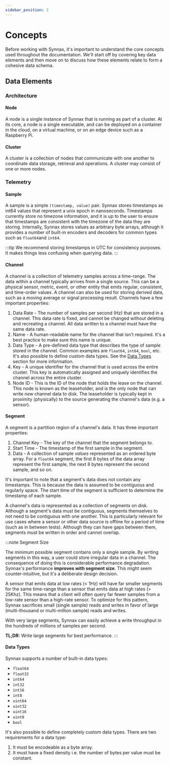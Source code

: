 ```yaml
---
sidebar_position: 2
---
```

# Concepts

Before working with Synnax, it's important to understand the core concepts used throughout 
the documentation. We'll start off by covering key data elements and then move on
to discuss how these elements relate to form a cohesive data schema.

## Data Elements

### Architecture 

#### Node

A node is a single instance of Synnax that is running as part of a cluster. At its core, 
a node is a single executable, and can be deployed on a container in the cloud, on a virtual 
machine, or on an edge device such as a Raspberry Pi.

#### Cluster

A cluster is a collection of nodes that communicate with one another to coordinate data 
storage, retrieval and operations. A cluster may consist of one or more nodes. 

### Telemetry 

#### Sample

A sample is a simple `(timestamp, value)` pair. Synnax stores timestamps as int64 values 
that represent a unix epoch in nanoseconds. Timestamps currently store no timezone information, 
and it is up to the user to ensure that timestamps are consistent with the timezone of 
the data they are storing. Internally, Synnax stores values as arbitrary byte arrays, 
although it provides a number of built-in encoders and decoders for common types such as 
`float64`and `int64`.

:::tip
We recommend storing timestamps in UTC for consistency purposes. It makes things less
confusing when querying data.
:::

#### Channel 

A channel is a collection of telemetry samples across a time-range. The data within a 
channel typically arrives from a single source. This can be a physical sensor, metric,
event, or other entity that emits regular, consistent, and time-order values. A channel 
can also be used for storing derived data, such as a moving average or signal processing 
result. Channels have a few important properties:

1. Data Rate - The number of samples per second (Hz) that are stored in a channel. This 
data rate is fixed, and cannot be changed without deleting and recreating a channel. All 
data written to a channel must have the same data rate.
2. Name - A human-readable name for the channel that isn't required. It's a best practice 
to make sure this name is unique.
3. Data Type - A pre-defined data type that describes the type of sample stored in the 
channel. Common examples are `float64`, `int64`, `bool`, etc. It's also possible to define 
custom data types. See the [Data Types](#data-types) section for more information.
4. Key - A unique identifier for the channel that is used across the entire cluster. This 
key is automatically assigned and uniquely identifies the channel across the entire cluster.
5. Node ID - This is the ID of the node that holds the lease on the channel. This node 
is known as the leaseholder, and is the only node that can write *new* channel data to disk. 
The leaseholder is typically kept in proximity (physically) to the source generating the 
channel's data (e.g. a sensor).

#### Segment

A segment is a partition region of a channel's data. It has three important properties:

1. Channel Key - The key of the channel that the segment belongs to.
2. Start Time - The timestamp of the first sample in the segment.
2. Data - A collection of sample _values_ represented as an ordered byte array. For a `float64`
segment, the first 8 bytes of the data array represent the first sample, the next 8 bytes
represent the second sample, and so on. 

It's important to note that a segment's data does not contain any timestamps. This is because
the data is assumed to be contiguous and regularly space. The start time of the segment is
sufficient to determine the timestamp of each sample.

A channel's data is represented as a collection of segments on disk. Although a segment's
data must be contiguous, segments themselves to not need to be contiguous with one another.
This is particularly relevant for use cases where a sensor or other data source is offline
for a period of time (such as in between tests). Although they can have gaps between them, 
segments must be written in order and cannot overlap.

:::note Segment Size

The minimum possible segment contains only a single sample. By writing segments in this way,
a user could store irregular data in a channel. The consequence of doing this is considerable
performance degradation. Synnax's performance **improves with segment size**. This might
seem counter-intuitive, but it's a deliberate design decision.

A sensor that emits data at low rates (< 1Hz) will have far smaller segments for the same
time-range than a sensor that emits data at high rates (> 25Khz). This means that a client
will often query far fewer samples from a low-rate sensor than a high-rate sensor. To
optimize for this pattern, Synnax sacrifices small (single sample) reads and writes in
favor of large (multi-thousand or multi-million sample) reads and writes.

With very large segments, Synnax can easily achieve a write throughput in the hundreds of
millions of samples per second.

**TL;DR:** Write large segments for best performance.
:::

#### Data Types

Synnax supports a number of built-in data types:

- `float64`
- `float32`
- `int64`
- `int32`
- `int16`
- `int8`
- `uint64`
- `uint32`
- `uint16`
- `uint8`
- `bool`

It's also possible to define completely custom data types. There are two requirements for a data type:

1. It must be encodeable as a byte array.
2. It must have a fixed density i.e. the number of bytes per value must be constant.